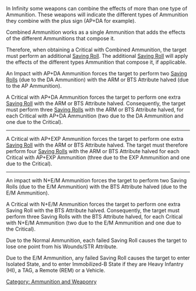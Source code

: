 {{section-ammo-and-weaponry}}


In Infinity some weapons can combine the effects of more than one type of Ammunition. These weapons will indicate the different types of Ammunition they combine with the plus sign (AP+DA for example). 

Combined Ammunition works as a single Ammunition that adds the effects of the different Ammunitions that compose it. 

Therefore, when obtaining a Critical with Combined Ammunition, the target must perform an additional [[Saving Roll]]. The additional [[Saving Roll]] will apply the effects of the different types Ammunition that compose it, if applicable.


{{greybox-start | Examples of Combined Ammunition}}
An Impact with AP+DA Ammunition forces the target to perform two [[Saving Rolls]] (due to the DA Ammunition) with the ARM or BTS Attribute halved (due to the AP Ammunition).

A Critical with AP+DA Ammunition forces the target to perform one extra [[Saving Roll]] with the ARM or BTS Attribute halved. Consequently, the target must perform three [[Saving Rolls]] with the ARM or BTS Attribute halved, for each Critical with AP+DA Ammunition (two due to the DA Ammunition and one due to the Critical). 

<hr>


A Critical with AP+EXP Ammunition forces the target to perform one extra [[Saving Roll]] with the ARM or BTS Attribute halved. The target must therefore perform four [[Saving Rolls]] with the ARM or BTS Attribute halved for each Critical with AP+EXP Ammunition (three due to the EXP Ammunition and one due to the Critical). 

<hr>


An impact with N+E/M Ammunition forces the target to perform two Saving Rolls (due to the E/M Ammunition) with the BTS Attribute halved (due to the E/M Ammunition).

A Critical with N+E/M Ammunition forces the target to perform one extra Saving Roll with the BTS Attribute halved. Consequently, the target must perform three Saving Rolls with the BTS Attribute halved, for each Critical with N+E/M Ammunition (two due to the E/M Ammunition and one due to the Critical).

Due to the Normal Ammunition, each failed Saving Roll causes the target to lose one point from his Wounds/STR Attribute.

Due to the E/M Ammunition, any failed Saving Roll causes the target to enter Isolated State, and to enter Immobilized-B State if they are Heavy Infantry (HI), a TAG, a Remote (REM) or a Vehicle.
{{greybox-end}}


{{section-ammo-and-weaponry}}




[[Category: Ammunition and Weaponry]]